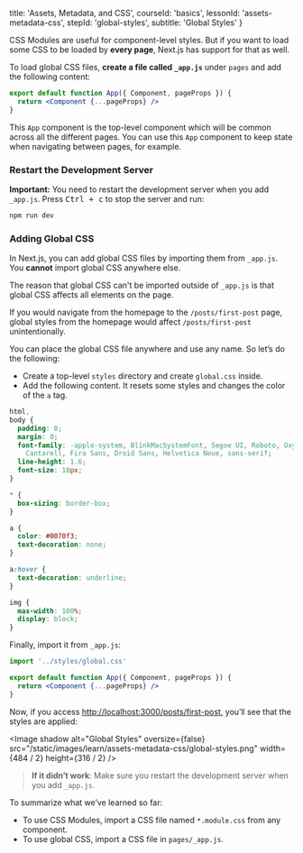 
  title: 'Assets, Metadata, and CSS',
  courseId: 'basics',
  lessonId: 'assets-metadata-css',
  stepId: 'global-styles',
  subtitle: 'Global Styles'
}

CSS Modules are useful for component-level styles. But if you want to load some CSS to be loaded by **every page**, Next.js has support for that as well.

To load global CSS files, **create a file called `_app.js`** under `pages` and add the following content:

```jsx
export default function App({ Component, pageProps }) {
  return <Component {...pageProps} />
}
```

This `App` component is the top-level component which will be common across all the different pages. You can use this `App` component to keep state when navigating between pages, for example.

### Restart the Development Server

**Important:** You need to restart the development server when you add `_app.js`. Press <kbd>Ctrl + c</kbd> to stop the server and run:

```bash
npm run dev
```

### Adding Global CSS

In Next.js, you can add global CSS files by importing them from `_app.js`. You **cannot** import global CSS anywhere else.

The reason that global CSS can't be imported outside of `_app.js` is that global CSS affects all elements on the page.

If you would navigate from the homepage to the `/posts/first-post` page, global styles from the homepage would affect `/posts/first-post` unintentionally.

You can place the global CSS file anywhere and use any name. So let’s do the following:

- Create a top-level `styles` directory and create `global.css` inside.
- Add the following content. It resets some styles and changes the color of the `a` tag.

```css
html,
body {
  padding: 0;
  margin: 0;
  font-family: -apple-system, BlinkMacSystemFont, Segoe UI, Roboto, Oxygen, Ubuntu,
    Cantarell, Fira Sans, Droid Sans, Helvetica Neue, sans-serif;
  line-height: 1.6;
  font-size: 18px;
}

* {
  box-sizing: border-box;
}

a {
  color: #0070f3;
  text-decoration: none;
}

a:hover {
  text-decoration: underline;
}

img {
  max-width: 100%;
  display: block;
}
```

Finally, import it from `_app.js`:

```jsx
import '../styles/global.css'

export default function App({ Component, pageProps }) {
  return <Component {...pageProps} />
}
```

Now, if you access [http://localhost:3000/posts/first-post](http://localhost:3000/posts/first-post), you’ll see that the styles are applied:

<Image
  shadow
  alt="Global Styles"
  oversize={false}
  src="/static/images/learn/assets-metadata-css/global-styles.png"
  width={484 / 2}
  height={316 / 2}
/>

> **If it didn’t work**: Make sure you restart the development server when you add `_app.js`.

To summarize what we’ve learned so far:

- To use CSS Modules, import a CSS file named `*.module.css` from any component.
- To use global CSS, import a CSS file in `pages/_app.js`.

